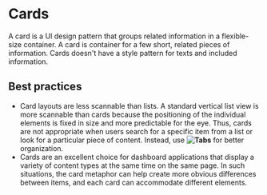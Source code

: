 # Cards

A card is a UI design pattern that groups related information in a flexible-size container. A card is container for a few short, related pieces of information. Cards doesn't have a style pattern for texts and included information.

## Best practices

- Card layouts are less scannable than lists. A standard vertical list view is more scannable than cards because the positioning of the individual elements is fixed in size and more predictable for the eye. Thus, cards are not appropriate when users search for a specific item from a list or look for a particular piece of content. Instead, use **![Tabs](/components/tabs.mdx)** for better organization.
- Cards are an excellent choice for dashboard applications that display a variety of content types at the same time on the same page. In such situations, the card metaphor can help create more obvious differences between items, and each card can accommodate different elements.
